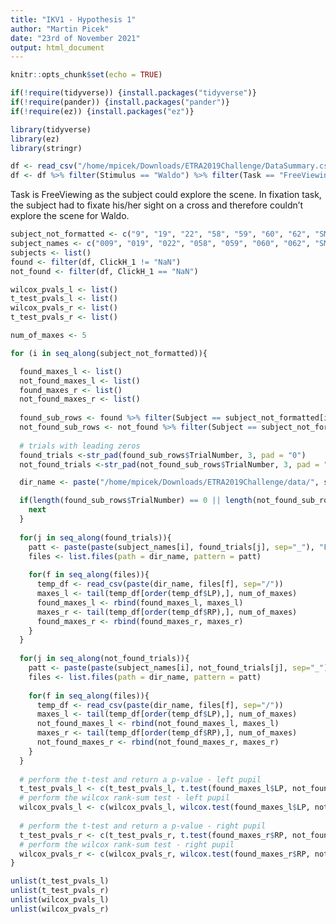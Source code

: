 ```yaml
---
title: "IKV1 - Hypothesis 1"
author: "Martin Picek"
date: "23rd of November 2021"
output: html_document
---
```



```r
knitr::opts_chunk$set(echo = TRUE)

if(!require(tidyverse)) {install.packages("tidyverse")}
if(!require(pander)) {install.packages("pander")}
if(!require(ez)) {install.packages("ez")}

library(tidyverse)
library(ez)
library(stringr)

```

```r
df <- read_csv("/home/mpicek/Downloads/ETRA2019Challenge/DataSummary.csv")
df <- df %>% filter(Stimulus == "Waldo") %>% filter(Task == "FreeViewing")
```

Task is FreeViewing as the subject could explore the scene. In fixation task,
the subject had to fixate his/her sight on a cross and therefore couldn't explore
the scene for Waldo.
```r
subject_not_formatted <- c("9", "19", "22", "58", "59", "60", "62", "SMC")
subject_names <- c("009", "019", "022", "058", "059", "060", "062", "SMC")
subjects <- list()
found <- filter(df, ClickH_1 != "NaN")
not_found <- filter(df, ClickH_1 == "NaN")

```

```r
wilcox_pvals_l <- list()
t_test_pvals_l <- list()
wilcox_pvals_r <- list()
t_test_pvals_r <- list()

num_of_maxes <- 5

for (i in seq_along(subject_not_formatted)){

  found_maxes_l <- list()
  not_found_maxes_l <- list()
  found_maxes_r <- list()
  not_found_maxes_r <- list()
  
  found_sub_rows <- found %>% filter(Subject == subject_not_formatted[i])
  not_found_sub_rows <- not_found %>% filter(Subject == subject_not_formatted[i])
  
  # trials with leading zeros
  found_trials <-str_pad(found_sub_rows$TrialNumber, 3, pad = "0")
  not_found_trials <-str_pad(not_found_sub_rows$TrialNumber, 3, pad = "0")

  dir_name <- paste("/home/mpicek/Downloads/ETRA2019Challenge/data/", subject_names[i], sep="")

  if(length(found_sub_rows$TrialNumber) == 0 || length(not_found_sub_rows$TrialNumber) == 0){
    next
  }
  
  for(j in seq_along(found_trials)){
    patt <- paste(paste(subject_names[i], found_trials[j], sep="_"), "FreeViewing_Waldo", sep="_")
    files <- list.files(path = dir_name, pattern = patt)
    
    for(f in seq_along(files)){
      temp_df <- read_csv(paste(dir_name, files[f], sep="/"))
      maxes_l <- tail(temp_df[order(temp_df$LP),], num_of_maxes)
      found_maxes_l <- rbind(found_maxes_l, maxes_l)
      maxes_r <- tail(temp_df[order(temp_df$RP),], num_of_maxes)
      found_maxes_r <- rbind(found_maxes_r, maxes_r)
    }
  }
  
  for(j in seq_along(not_found_trials)){
    patt <- paste(paste(subject_names[i], not_found_trials[j], sep="_"), "FreeViewing_Waldo", sep="_")
    files <- list.files(path = dir_name, pattern = patt)
    
    for(f in seq_along(files)){
      temp_df <- read_csv(paste(dir_name, files[f], sep="/"))
      maxes_l <- tail(temp_df[order(temp_df$LP),], num_of_maxes)
      not_found_maxes_l <- rbind(not_found_maxes_l, maxes_l)
      maxes_r <- tail(temp_df[order(temp_df$RP),], num_of_maxes)
      not_found_maxes_r <- rbind(not_found_maxes_r, maxes_r)
    }
  }
  
  # perform the t-test and return a p-value - left pupil
  t_test_pvals_l <- c(t_test_pvals_l, t.test(found_maxes_l$LP, not_found_maxes_l$LP)$p.value) 
  # perform the wilcox rank-sum test - left pupil
  wilcox_pvals_l <- c(wilcox_pvals_l, wilcox.test(found_maxes_l$LP, not_found_maxes_l$LP, paired=FALSE)$p.value)
  
  # perform the t-test and return a p-value - right pupil
  t_test_pvals_r <- c(t_test_pvals_r, t.test(found_maxes_r$RP, not_found_maxes_r$RP)$p.value) 
  # perform the wilcox rank-sum test - right pupil
  wilcox_pvals_r <- c(wilcox_pvals_r, wilcox.test(found_maxes_r$RP, not_found_maxes_r$RP, paired=FALSE)$p.value)
}
```


```r
unlist(t_test_pvals_l)
unlist(t_test_pvals_r)
unlist(wilcox_pvals_l)
unlist(wilcox_pvals_r)
```
